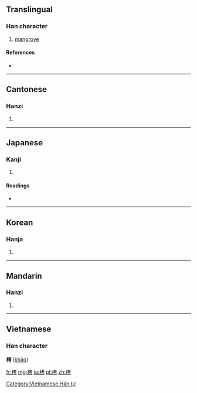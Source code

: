 ==Translingual==

===Han character===
{{Han char|rn=75|rad=木|as=06|sn=10|four=4492<sub>7</sub>|canj=木十大尸 (DJKS)}}

# [[mangrove]]

====References====
* {{Han ref|kx=0523.220|dkj=14734|dj=0911.190|hdz=21194.060|uh=6832|ud=26674|bh=D1DC|bd=53724}}

----

==Cantonese==

===Hanzi===
{{yue-hanzi|jyut=|y=haau2}}

# {{defn|Cantonese|sort=木06}}

----

==Japanese==

===Kanji===
{{ja-kanji|grade=|rs=木06}}

# {{defn|Japanese|sort=木06}}

====Readings====
* {{ja-readings|on=[[ごう]] (gō), [[こう]] (kō)|kun=[[たえ]] (tae), [[ぬるで]] (nurude), [[たく]] (taku)}}

----

==Korean==

===Hanja===
{{ko-hanja|hangeul=고|eumhun=|rv=go|mr=ko|y=ko}}

# {{defn|Korean|sort=木06}}

----

==Mandarin==

===Hanzi===
{{cmn-hanzi|pin=[[kǎo]] ([[kao3]])|wg=k'ao<sup>3</sup>}}
#{{defn|Mandarin|sort=木06}}

----

==Vietnamese==
===Han character===
'''栲''' ([[khảo]])

[[Category:Vietnamese Hán tự]]

[[fr:栲]]
[[mg:栲]]
[[ja:栲]]
[[pl:栲]]
[[zh:栲]]